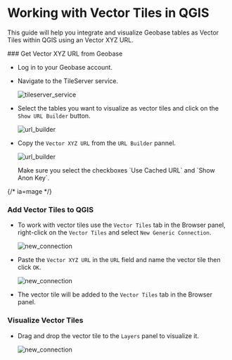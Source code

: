 
# Working with Vector Tiles in QGIS

This guide will help you integrate and visualize Geobase tables as Vector Tiles within QGIS using an Vector XYZ URL.


<Steps>
### Get Vector XYZ URL from Geobase

- Log in to your Geobase account.
- Navigate to the TileServer service.

    ![tileserver_service](./images/tile_server_service_dark.png)

- Select the tables you want to visualize as vector tiles and click on the `Show URL Builder` button.
    
    ![url_builder](./images/vector_tables_dark.png)

- Copy the `Vector XYZ URL` from the `URL Builder` pannel.
    
    ![url_builder](./images/vector_url_dark.png)
    
    <Callout type="info" emoji="ℹ️">
    Make sure you select the checkboxes `Use Cached URL` and `Show Anon Key`.
    </Callout>


{/* ia=mage */}
### Add Vector Tiles to QGIS
- To work with vector tiles use the `Vector Tiles` tab in the Browser panel, right-click on the `Vector Tiles` and select `New Generic Connection`.

    ![new_connection](./images/vector_connection_dark.png)

- Paste the `Vector XYZ URL` in the `URL` field and name the vector tile then click `OK`.
    
    ![new_connection](./images/qgis_vector_connection_dark.png)

- The vector tile will be added to the `Vector Tiles` tab in the Browser panel.

### Visualize Vector Tiles
- Drag and drop the vector tile to the `Layers` panel to visualize it.

    ![new_connection](./images/vector_visual_dark.png)
</Steps>
